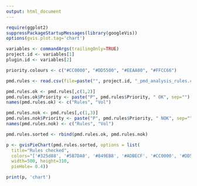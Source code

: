 ```yaml
---
output: html_document
---
```


```r
require(ggplot2)
suppressPackageStartupMessages(library(googleVis))
options(gvis.plot.tag='chart')

variables <- commandArgs(trailingOnly=TRUE)
project.id <- variables[1]
plugin.id <- variables[2]

priority.colours <- c("#CC0000", "#DD5500", "#EEAA00", "#FFCC66")

pmd.rules <- read.csv(file=paste("", project.id, "_pmd_analysis_rules.csv", sep=""), header=T)

pmd.rules.ok <- pmd.rules[,c(1,2)]
pmd.rules.ok$Priority <- paste("P", pmd.rules$Priority, " OK", sep="")
names(pmd.rules.ok) <- c("Rules", "Vol")

pmd.rules.nok <- pmd.rules[,c(1,3)]
pmd.rules.nok$Priority <- paste("P", pmd.rules$Priority, " NOK", sep="")
names(pmd.rules.nok) <- c("Rules", "Vol")

pmd.rules.sorted <- rbind(pmd.rules.ok, pmd.rules.nok)

p <- gvisPieChart(pmd.rules.sorted, options = list(
  title="Rules checked",
  colors="['#325d88', '#5B7DA0', '#849EB8', '#ADBECF', '#CC0000', '#DD5500', '#EEAA00', '#FFCC66']",
  width=500, height=310,
  pieHole= 0.4))

print(p, 'chart')
```
